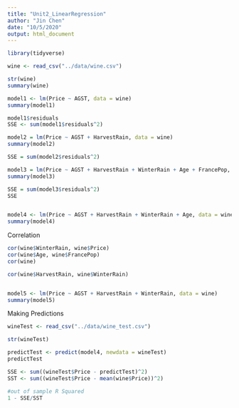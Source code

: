 ```yaml
---
title: "Unit2_LinearRegression"
author: "Jin Chen"
date: "10/5/2020"
output: html_document
---
```



```r
library(tidyverse)
```

```r
wine <- read_csv("../data/wine.csv")

str(wine)
summary(wine)

model1 <- lm(Price ~ AGST, data = wine)
summary(model1)

model1$residuals
SSE <- sum(model1$residuals^2)

model2 = lm(Price ~ AGST + HarvestRain, data = wine)
summary(model2)

SSE = sum(model2$residuals^2)

model3 = lm(Price ~ AGST + HarvestRain + WinterRain + Age + FrancePop, data = wine)
summary(model3)

SSE = sum(model3$residuals^2)
SSE


model4 <- lm(Price ~ AGST + HarvestRain + WinterRain + Age, data = wine)
summary(model4)

```

Correlation
```r
cor(wine$WinterRain, wine$Price)
cor(wine$Age, wine$FrancePop)
cor(wine)

cor(wine$HarvestRain, wine$WinterRain)


model5 <- lm(Price ~ AGST + HarvestRain + WinterRain, data = wine)
summary(model5)
```

Making Predictions
```r
wineTest <- read_csv("../data/wine_test.csv")

str(wineTest)

predictTest <- predict(model4, newdata = wineTest)
predictTest

SSE <- sum((wineTest$Price - predictTest)^2)
SST <- sum((wineTest$Price - mean(wine$Price))^2)

#out of sample R Squared
1 - SSE/SST

```

